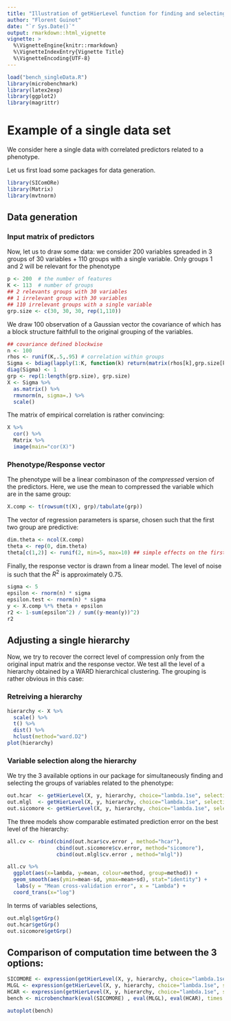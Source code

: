 ```yaml
---
title: "Illustration of getHierLevel function for finding and selecting relevant groups of variable"
author: "Florent Guinot"
date: "`r Sys.Date()`"
output: rmarkdown::html_vignette
vignette: >
  %\VignetteEngine{knitr::rmarkdown}
  %\VignetteIndexEntry{Vignette Title}
  %\VignetteEncoding{UTF-8}
---
```

```r
load("bench_singleData.R")
library(microbenchmark)
library(latex2exp)
library(ggplot2)
library(magrittr)
```

# Example of a single data set

We consider here a single data with correlated predictors related to a phenotype. 

Let us first load some packages for data generation.

```r
library(SIComORe)
library(Matrix)
library(mvtnorm)
```

## Data generation

### Input matrix of predictors

Now, let us to draw some data: we consider 200 variables spreaded in 3 groups of 30 variables + 110 groups with a single variable. Only groups 1 and 2 will be relevant for the phenotype

```r
p <- 200  # the number of features
K <- 113  # number of groups 
## 2 relevants groups with 30 variables
## 1 irrelevant group with 30 variables
## 110 irrelevant groups with a single variable
grp.size <- c(30, 30, 30, rep(1,110))
```

We draw 100 observation of a Gaussian vector the covariance of which has a block structure faithfull to the original grouping of the variables.

```r
## covariance defined blockwise
n <- 100
rhos <- runif(K,.5,.95) # correlation within groups
Sigma <- bdiag(lapply(1:K, function(k) return(matrix(rhos[k],grp.size[k],grp.size[k]))))
diag(Sigma) <- 1
grp <- rep(1:length(grp.size), grp.size)
X <- Sigma %>%
  as.matrix() %>%
  rmvnorm(n, sigma=.) %>%
  scale()
```

The matrix of empirical correlation is rather convincing:

```r
X %>% 
  cor() %>%
  Matrix %>%
  image(main="cor(X)")
```

### Phenotype/Response vector

The phenotype will be a linear combinason of the *compressed* version of the predictors. Here, we use the mean to compressed the variable which are in the same group:

```r
X.comp <- t(rowsum(t(X), grp)/tabulate(grp))
```

The vector of regression parameters is sparse, chosen such that the first two group are predictive:

```r
dim.theta <- ncol(X.comp)
theta <- rep(0, dim.theta)
theta[c(1,2)] <- runif(2, min=5, max=10) ## simple effects on the first two groups
```

Finally, the response vector is drawn from a linear model. The level of noise is such that the $R^2$ is approximately $0.75$.

```r
sigma <- 5
epsilon <- rnorm(n) * sigma
epsilon.test <- rnorm(n) * sigma
y <- X.comp %*% theta + epsilon
r2 <- 1-sum(epsilon^2) / sum((y-mean(y))^2)
r2
```

## Adjusting a single hierarchy

Now, we try to recover the correct level of compression only from the original input matrix and the response vector. We test all the level of a hierarchy obtained by a WARD hierarchical clustering. The grouping is rather obvious in this case: 

### Retreiving a hierarchy 

```r
hierarchy <- X %>% 
  scale() %>%
  t() %>%
  dist() %>%
  hclust(method="ward.D2")
plot(hierarchy)
```

### Variable selection along the hierarchy

We try the 3 available options in our package for simultaneously finding and selecting the groups of variables related to the phenotype:

```r
out.hcar  <- getHierLevel(X, y, hierarchy, choice="lambda.1se", selection="hcar", mc.cores=NULL)
out.mlgl  <- getHierLevel(X, y, hierarchy, choice="lambda.1se", selection="mlgl", mc.cores=NULL)
out.sicomore <- getHierLevel(X, y, hierarchy, choice="lambda.1se", selection="sicomore", mc.cores=NULL)
```

The three models show comparable estimated prediction error on the best level of the hierarchy:

```r
all.cv <- rbind(cbind(out.hcar$cv.error , method="hcar"),
                cbind(out.sicomore$cv.error, method="sicomore"),
                cbind(out.mlgl$cv.error , method="mlgl"))

all.cv %>% 
  ggplot(aes(x=lambda, y=mean, colour=method, group=method)) + 
  geom_smooth(aes(ymin=mean-sd, ymax=mean+sd), stat="identity") + 
   labs(y = "Mean cross-validation error", x = "Lambda") +
  coord_trans(x="log")
```

In terms of variables selections, 

```r
out.mlgl$getGrp()
out.hcar$getGrp()
out.sicomore$getGrp()
```

## Comparison of computation time between the 3 options:

```r
SICOMORE <- expression(getHierLevel(X, y, hierarchy, choice="lambda.1se", selection="sicomore", mc.cores=NULL))
MLGL <- expression(getHierLevel(X, y, hierarchy, choice="lambda.1se", selection="mlgl", mc.cores=NULL))
HCAR <- expression(getHierLevel(X, y, hierarchy, choice="lambda.1se", selection="hcar", mc.cores=NULL))
bench <- microbenchmark(eval(SICOMORE) , eval(MLGL), eval(HCAR), times = 50)
```
```r
autoplot(bench)
```

